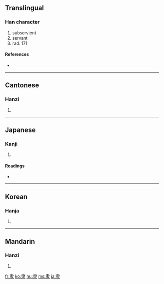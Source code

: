 {{also|隸}}<!-- may be replaced by zh-forms -->
==Translingual==

===Han character===
{{Han char|rn=171|rad=隶|as=00|sn=8|four=|canj=中水 (LE)}}

# subservient
# servant
# rad. 171

====References====
* {{Han ref|kx=1363.220|dkj=41923|dj=1867.100|hdz=74323.010|uh=96B6|ud=38582}}

----

==Cantonese==

===Hanzi===
{{yue-hanzi|jyut=|y=dai6|tra=隸}}

# {{defn|Cantonese}}

----

==Japanese==

===Kanji===
{{ja-kanji|grade=|rs=隶00}}

# {{defn|Japanese}}

====Readings====
* {{ja-readings|on=[[たい]] (tai), [[だい]] (dai), [[い]] (i)|kun=[[およぶ]] (oyobu)}}

----

==Korean==

===Hanja===
{{ko-hanja|hangeul=이|eumhun=|rv=i|mr=i|y=i}}

# {{defn|Korean}}

----

==Mandarin==

===Hanzi===
{{cmn-hanzi|tra=隸|pin=[[lì]] ([[li4]])|wg=li<sup>4</sup>}}

# {{defn|Mandarin}}

[[fr:隶]]
[[ko:隶]]
[[hu:隶]]
[[ms:隶]]
[[ja:隶]]